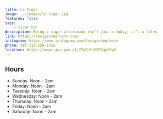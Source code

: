 ```yaml
---
title: Le Cigar
image: ../images/le-cigar.jpg
featured: false
tags:
    - cigar bar
description: Being a cigar aficionado isn’t just a hobby, it’s a lifestyle that inspires individuals and connects good friends to share moments to last forever. Le Cigar wants to be your place to rest, relax and enjoy the good life.
link: https://lecigardearborn.com/
instagram: https://www.instagram.com/lecigardearborn
phone: tel:313-359-1716
location: https://maps.app.goo.gl/27aRUYiGFDEqe1Pg6
---
```


## Hours

- Sunday: Noon - 2am
- Monday: Noon - 2am
- Tuesday: Noon - 2am
- Wednesday: Noon - 2am
- Thursday: Noon - 2am
- Friday: Noon - 2am
- Saturday: Noon - 2am